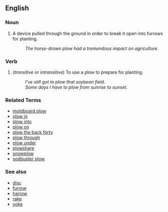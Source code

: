 ==English==

===Noun===
# A device pulled through the ground in order to break it open into furrows for planting.
#: ''The horse-drawn plow had a tremendous impact on agriculture.''


===Verb===
# (''transitive or intransitive'') To use a plow to prepare for planting.
#: ''I've still got to plow that soybean field.''
#: ''Some days I have to plow from sunrise to sunset.''

===Related Terms===
*[[moldboard plow]]
*[[plow in]]
*[[plow into]]
*[[plow on]]
*[[plow the back forty]]
*[[plow through]]
*[[plow under]]
*[[plowshare]]
*[[snowplow]]
*[[sodbuster plow]]

===See also===
*[[disc]]
*[[furrow]]
*[[harrow]]
*[[rake]]
*[[yoke]]